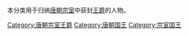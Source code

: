 本分类用于归纳[[唐朝|唐朝]][[宗室|宗室]]中获封[[王爵|王爵]]的人物。

[[Category:唐朝宗室王爵|Category:唐朝宗室王爵]]
[[Category:唐朝国王|Category:唐朝国王]]
[[Category:宗室国王|Category:宗室国王]]